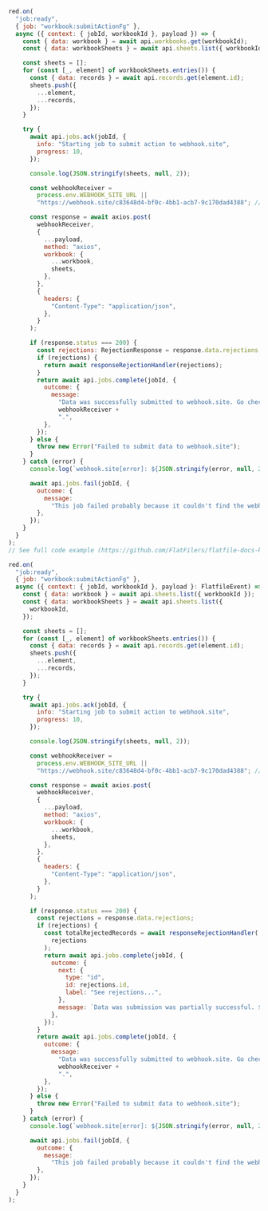 <CodeGroup>

```js listener.js
red.on(
  "job:ready",
  { job: "workbook:submitActionFg" },
  async ({ context: { jobId, workbookId }, payload }) => {
    const { data: workbook } = await api.workbooks.get(workbookId);
    const { data: workbookSheets } = await api.sheets.list({ workbookId });

    const sheets = [];
    for (const [_, element] of workbookSheets.entries()) {
      const { data: records } = await api.records.get(element.id);
      sheets.push({
        ...element,
        ...records,
      });
    }

    try {
      await api.jobs.ack(jobId, {
        info: "Starting job to submit action to webhook.site",
        progress: 10,
      });

      console.log(JSON.stringify(sheets, null, 2));

      const webhookReceiver =
        process.env.WEBHOOK_SITE_URL ||
        "https://webhook.site/c83648d4-bf0c-4bb1-acb7-9c170dad4388"; //update this

      const response = await axios.post(
        webhookReceiver,
        {
          ...payload,
          method: "axios",
          workbook: {
            ...workbook,
            sheets,
          },
        },
        {
          headers: {
            "Content-Type": "application/json",
          },
        }
      );

      if (response.status === 200) {
        const rejections: RejectionResponse = response.data.rejections;
        if (rejections) {
          return await responseRejectionHandler(rejections);
        }
        return await api.jobs.complete(jobId, {
          outcome: {
            message:
              "Data was successfully submitted to webhook.site. Go check it out at " +
              webhookReceiver +
              ".",
          },
        });
      } else {
        throw new Error("Failed to submit data to webhook.site");
      }
    } catch (error) {
      console.log(`webhook.site[error]: ${JSON.stringify(error, null, 2)}`);

      await api.jobs.fail(jobId, {
        outcome: {
          message:
            "This job failed probably because it couldn't find the webhook.site URL.",
        },
      });
    }
  }
);
// See full code example (https://github.com/FlatFilers/flatfile-docs-kitchen-sink/blob/main/javascript/shared/workbook_submit.js)
```

```js listener.ts
red.on(
  "job:ready",
  { job: "workbook:submitActionFg" },
  async ({ context: { jobId, workbookId }, payload }: FlatfileEvent) => {
    const { data: workbook } = await api.sheets.list({ workbookId });
    const { data: workbookSheets } = await api.sheets.list({
      workbookId,
    });

    const sheets = [];
    for (const [_, element] of workbookSheets.entries()) {
      const { data: records } = await api.records.get(element.id);
      sheets.push({
        ...element,
        ...records,
      });
    }

    try {
      await api.jobs.ack(jobId, {
        info: "Starting job to submit action to webhook.site",
        progress: 10,
      });

      console.log(JSON.stringify(sheets, null, 2));

      const webhookReceiver =
        process.env.WEBHOOK_SITE_URL ||
        "https://webhook.site/c83648d4-bf0c-4bb1-acb7-9c170dad4388"; //update this

      const response = await axios.post(
        webhookReceiver,
        {
          ...payload,
          method: "axios",
          workbook: {
            ...workbook,
            sheets,
          },
        },
        {
          headers: {
            "Content-Type": "application/json",
          },
        }
      );

      if (response.status === 200) {
        const rejections = response.data.rejections;
        if (rejections) {
          const totalRejectedRecords = await responseRejectionHandler(
            rejections
          );
          return await api.jobs.complete(jobId, {
            outcome: {
              next: {
                type: "id",
                id: rejections.id,
                label: "See rejections...",
              },
              message: `Data was submission was partially successful. ${totalRejectedRecords} record(s) were rejected.`,
            },
          });
        }
        return await api.jobs.complete(jobId, {
          outcome: {
            message:
              "Data was successfully submitted to webhook.site. Go check it out at " +
              webhookReceiver +
              ".",
          },
        });
      } else {
        throw new Error("Failed to submit data to webhook.site");
      }
    } catch (error) {
      console.log(`webhook.site[error]: ${JSON.stringify(error, null, 2)}`);

      await api.jobs.fail(jobId, {
        outcome: {
          message:
            "This job failed probably because it couldn't find the webhook.site URL.",
        },
      });
    }
  }
);
```

</CodeGroup>
